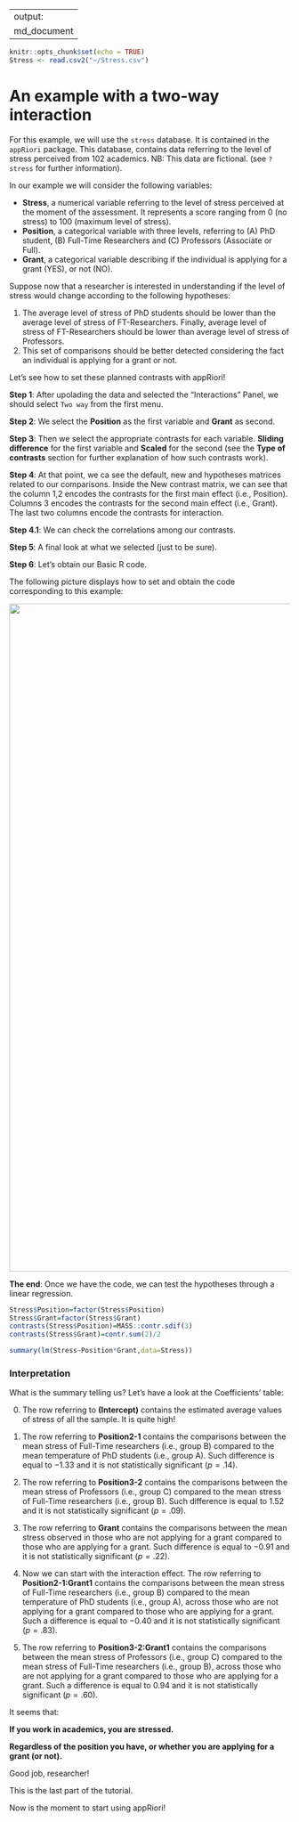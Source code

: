 
---
output:
  md_document
---


```r
knitr::opts_chunk$set(echo = TRUE)
Stress <- read.csv2("~/Stress.csv")
```


# An example with a two-way interaction 


For this example, we will use the `stress` database. It is contained in the `appRiori` package. This database, contains data referring to the level of stress perceived from 102 academics. NB: This data are fictional. (see `?stress` for further information). 

In our example we will consider the following variables:

* **Stress**, a numerical variable referring to the level of stress perceived at the moment of the assessment. It represents a score ranging from 0 (no stress) to 100 (maximum level of stress).
* **Position**, a categorical variable with three levels, referring to (A) PhD student, (B) Full-Time Researchers and (C) Professors (Associate or Full).
* **Grant**, a categorical variable describing if the individual is applying for a grant (YES), or not (NO).

Suppose now that a researcher is interested in understanding if the level of stress would change according to the following hypotheses:

1. The average level of stress of PhD students should be lower than the average level of stress of FT-Researchers. Finally, average level of stress of FT-Researchers should be lower than average level of stress of Professors. 
2. This set of comparisons should be better detected considering the fact an individual is applying for a grant or not.


Let's see how to set these planned contrasts with appRiori!


**Step 1**: After upolading the data and selected the "Interactions" Panel, we should select `Two way` from the first menu.

**Step 2**: We select the **Position** as the first variable and **Grant** as second.

**Step 3**: Then we select the appropriate contrasts for each variable. **Sliding difference** for the first variable and **Scaled** for the second (see the __Type of contrasts__ section for further explanation of how such contrasts work).

**Step 4**: At that point, we ca see the default, new and hypotheses matrices related to our comparisons. Inside the New contrast matrix, we can see that the column 1,2 encodes the contrasts for the first main effect (i.e., Position). Columns 3 encodes the contrasts for the second main effect (i.e., Grant). The last two columns encode the contrasts for interaction.

**Step 4.1**: We can check the correlations among our contrasts.

**Step 5**: A final look at what we selected (just to be sure).

**Step 6**: Let's obtain our Basic R code.

The following picture displays how to set and obtain the code corresponding to this example:

<center>
<img src="www/example_2_p1.png" alt="drawing" width="1200"/>
</center>

**The end**: Once we have the code, we can test the hypotheses through a linear regression.


```r
Stress$Position=factor(Stress$Position)
Stress$Grant=factor(Stress$Grant)
contrasts(Stress$Position)=MASS::contr.sdif(3)
contrasts(Stress$Grant)=contr.sum(2)/2

summary(lm(Stress~Position*Grant,data=Stress))

```


### Interpretation

What is the summary telling us? Let's have a look at the Coefficients' table:

0. The row referring to **(Intercept)** contains the estimated average values of stress of all the sample. It is quite high!

1. The row referring to **Position2-1** contains the comparisons between the mean stress of Full-Time researchers (i.e., group B) compared to the mean temperature of PhD students (i.e., group A). Such difference is equal to $-1.33$ and it is not statistically significant ($p = .14$).

2. The row referring to **Position3-2** contains the comparisons between the mean stress of Professors (i.e., group C) compared to the mean stress of Full-Time researchers (i.e., group B). Such difference is equal to $1.52$ and it is not statistically significant ($p = .09$). 

3. The row referring to **Grant** contains the comparisons between the mean stress observed in those who are not applying for a grant compared to those who are applying for a grant. Such difference is equal to $-0.91$ and it is not statistically significant ($p = .22$). 

6. Now we can start with the interaction effect. The row referring to **Position2-1:Grant1** contains the comparisons between the mean stress of Full-Time researchers (i.e., group B) compared to the mean temperature of PhD students (i.e., group A), across those who are not applying for a grant compared to those who are applying for a grant. Such a difference is equal to $-0.40$ and it is not statistically significant ($p = .83$).

7. The row referring to **Position3-2:Grant1** contains the comparisons between the mean stress of Professors (i.e., group C) compared to the mean stress of Full-Time researchers (i.e., group B), across those who are not applying for a grant compared to those who are applying for a grant. Such a difference is equal to $0.94$ and it is not statistically significant ($p = .60$).


It seems that:

__If you work in academics, you are stressed.__

__Regardless of the position you have, or whether you are applying for a grant (or not).__


Good job, researcher!

This is the last part of the tutorial.

Now is the moment to start using appRiori!
